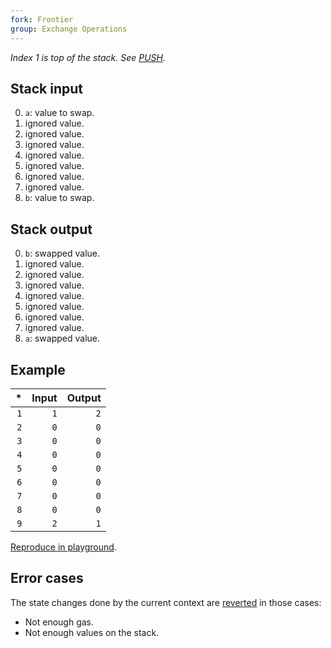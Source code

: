 ```yaml
---
fork: Frontier
group: Exchange Operations
---
```


*Index 1 is top of the stack. See [PUSH](/#60).*

## Stack input

0. `a`: value to swap.
1. ignored value.
2. ignored value.
3. ignored value.
4. ignored value.
5. ignored value.
6. ignored value.
7. ignored value.
8. `b`: value to swap.

## Stack output

0. `b`: swapped value.
1. ignored value.
2. ignored value.
3. ignored value.
4. ignored value.
5. ignored value.
6. ignored value.
7. ignored value.
8. `a`: swapped value.

## Example

| * | Input | Output |
|--:|------:|-------:|
| `1` | `1` | `2` |
| `2` | `0` | `0` |
| `3` | `0` | `0` |
| `4` | `0` | `0` |
| `5` | `0` | `0` |
| `6` | `0` | `0` |
| `7` | `0` | `0` |
| `8` | `0` | `0` |
| `9` | `2` | `1` |

[Reproduce in playground](/playground?unit=Wei&codeType=Mnemonic&code='yet%20state~2xxxxxxx~1zzywapzSWAP8'~zPUSH1%20z%5Cny%2F%2F%20Sx~0%01xyz~_).

## Error cases

The state changes done by the current context are [reverted](#FD) in those cases:
- Not enough gas.
- Not enough values on the stack.
